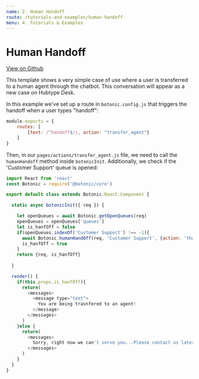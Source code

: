 ```yaml
---
name: 2. Human Handoff
route: /tutorials-and-examples/human-handoff
menu: 4. Tutorials & Examples
---
```


# **Human Handoff**

[View on Github](https://github.com/hubtype/botonic/tree/master/packages/botonic-cli/templates/handoff)

This template shows a very simple case of use where a user is transferred to a human agent through the chatbot. This conversation will appear as a new case on Hubtype Desk.

In this example we've set up a route in `botonic.config.js` that triggers the handoff when a user types "handoff":

```javascript
module.exports = {
    routes: [
        {text: /^handoff$/i, action: "transfer_agent"}
    ]
}
```

Then, in our `pages/actions/transfer_agent.js` file, we need to call the `humanHandoff` method inside `botonicInit`.
Additionally, we check if the 'Customer Support' queue is opened:

```javascript
import React from 'react'
const Botonic = require('@botonic/core')

export default class extends Botonic.React.Component {

  static async botonicInit({ req }) {

    let openQueues = await Botonic.getOpenQueues(req)
    openQueues = openQueues['queues']
    let is_hanfOff = false
    if(openQueues.indexOf('Customer Support') !== -1){
      await Botonic.humanHandOff(req, 'Customer Support', {action: 'thanks_for_contacting'})
      is_hanfOff = true
    }
    return {req, is_hanfOff}
  
  }

  render() {
    if(this.props.is_hanfOff){
      return(
        <messages>
          <message type="text">
            You are being trasnfered to an agent!
          </message>
        </messages>
      )
    }else {
      return(
        <messages>
          Sorry, right now we can't serve you...Please contact us later!
        </messages>
      )
    }
  }
}

```
